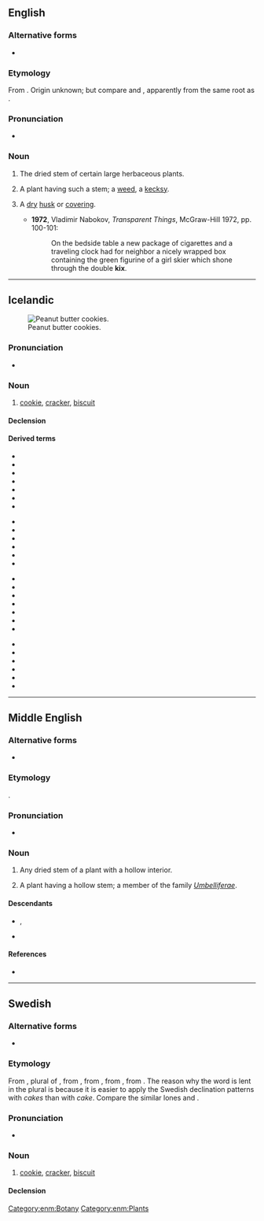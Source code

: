 ==English==

===Alternative forms===
* {{l|en|kix}}

===Etymology===
From {{der|en|enm|kex}}. Origin unknown; but compare {{cog|cy|cecys||hollow stalks}} and {{cog|cy|cegid||hemlock}}, apparently from the same root as {{cog|la|cicūta||hemlock}}.

===Pronunciation===
* {{a|UK}} {{IPA|/kɛks/|lang=en}}

===Noun===
{{en-noun|es}}

# {{lb|en|obsolete|_|or|_|dialectal}} The dried stem of certain large herbaceous plants.
# {{lb|en|obsolete|botany}} A plant having such a stem; a [[weed]], a [[kecksy]].
# {{lb|en|rare}} A [[dry]] [[husk]] or [[covering]].
#* '''1972''', Vladimir Nabokov, ''Transparent Things'', McGraw-Hill 1972, pp. 100-101:
#*: On the bedside table a new package of cigarettes and a traveling clock had for neighbor a nicely wrapped box containing the green figurine of a girl skier which shone through the double '''kix'''.

----

==Icelandic==
[[Image:2006-June-26-Peanut-Butter-Cookies-Cooked.JPG|thumb|right|Peanut butter cookies.]]

===Pronunciation===
* {{IPA|/cʰɛks/|/cʰɛxs/|lang=is}}

===Noun===
{{is-noun|n|kex|kex}}

# [[cookie]], [[cracker]], {{qualifier|UK}} [[biscuit]]

====Declension====
{{is-decl-noun-n-s|k|e|x}}

====Derived terms====
{{der-top4}}
* {{l|is|beinakex}}
* {{l|is|hafrakex}}
* {{l|is|hermannakex}}
* {{l|is|ískex}}
* {{l|is|kexbrauð}}
* {{l|is|kexkaka}}
* {{l|is|kexkassi}}
{{der-mid4}}
* {{l|is|kexpakki}}
* {{l|is|kexruglaður}}
* {{l|is|kextunna}}
* {{l|is|kexverksmiðja}}
* {{l|is|kremkex}}
* {{l|is|kúakex}}
{{der-mid4}}
* {{l|is|megrunarkex}}
* {{l|is|mjólkurkex}}
* {{l|is|ostakex}}
* {{l|is|rúgkex}}
* {{l|is|saltkex}}
* {{l|is|sjómannskex}}
* {{l|is|skipakex}}
{{der-mid4}}
* {{l|is|skipskex}}
* {{l|is|skútukex}}
* {{l|is|sódakex}}
* {{l|is|súkkulaðikex}}
* {{l|is|tekex}}
* {{l|is|þurrkex}}
{{der-bottom}}

----

==Middle English==

===Alternative forms===
* {{alter|enm|kixe|kyx|kysk}}

===Etymology===
{{unk|enm}}.

===Pronunciation===
* {{IPA|lang=enm|/kɛks/|/kiks/}}

===Noun===
{{enm-noun|kexis}}

# Any dried stem of a plant with a hollow interior.
# {{lb|enm|rare}} A plant having a hollow stem; a member of the family ''[[Umbelliferae]]''.

====Descendants====
* {{desc|en|kex}}, {{l|en|kix}}
* {{desc|sco|kex}}

====References====
* {{R:MED Online|entry=kex(e (n.)|id=MED24215|accessdate=2018-10-12}}

[[Category:enm:Botany]]
[[Category:enm:Plants]]

----

==Swedish==

===Alternative forms===
* {{l|sv|käx}} {{q|dated}}

===Etymology===
From {{der|sv|en|cakes}}, plural of {{m|en|cake}}, from {{der|sv|enm|cake}}, from {{der|sv|non|kaka|}}, from {{der|sv|gem-pro|*kakǭ}}, from {{der|sv|ine-pro|*gog}}. The reason why the word is lent in the plural is because it is easier to apply the Swedish declination patterns with ''cakes'' than with ''cake''. Compare the similar lones {{l|sv|räls}} and {{l|sv|muffins}}.

===Pronunciation===
* {{IPA|/kɛks/|/ɕɛks/|qual1=Svealand, Norrland|qual2=Götaland|lang=sv}}

===Noun===
{{sv-noun|n}}

# [[cookie]], [[cracker]], {{qualifier|UK}} [[biscuit]]

====Declension====
{{sv-infl-noun-n-zero|genitive=}}